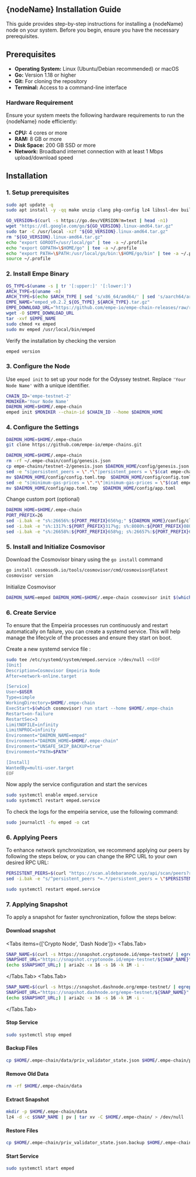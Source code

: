 

## {nodeName} Installation Guide

<Callout type="info">
  This guide provides step-by-step instructions for installing a {nodeName} node on your system. Before you begin, ensure you have the necessary prerequisites.
</Callout>


## Prerequisites

* **Operating System:** Linux (Ubuntu/Debian recommended) or macOS
* **Go:** Version 1.18 or higher
* **Git:** For cloning the repository
* **Terminal:**  Access to a command-line interface

### Hardware Requirement

<Callout type="warning">
  Ensure your system meets the following hardware requirements to run the {nodeName} node efficiently:
</Callout>

* **CPU:** 4 cores or more
* **RAM:** 8 GB or more
* **Disk Space:** 200 GB SSD or more
* **Network:** Broadband internet connection with at least 1 Mbps upload/download speed

## Installation
### 1. Setup prerequisites

```bash filename="Install Package" copy
sudo apt update -q
sudo apt install -y -qq make unzip clang pkg-config lz4 libssl-dev build-essential git jq ncdu bsdmainutils htop aria2 pv
```

```bash filename="Install Go" copy
GO_VERSION=$(curl -s https://go.dev/VERSION?m=text | head -n1)
wget "https://dl.google.com/go/${GO_VERSION}.linux-amd64.tar.gz"
sudo tar -C /usr/local -xzf "${GO_VERSION}.linux-amd64.tar.gz"
rm "${GO_VERSION}.linux-amd64.tar.gz"
echo "export GOROOT=/usr/local/go" | tee -a ~/.profile
echo "export GOPATH=\$HOME/go" | tee -a ~/.profile
echo "export PATH=\$PATH:/usr/local/go/bin:\$HOME/go/bin" | tee -a ~/.profile
source ~/.profile
```

### 2. Install Empe Binary

```bash filename="Install Empe" copy
OS_TYPE=$(uname -s | tr '[:upper:]' '[:lower:]')
ARCH_TYPE=$(uname -m)
ARCH_TYPE=$(echo $ARCH_TYPE | sed 's/x86_64/amd64/' | sed 's/aarch64/arm64/')
EMPE_NAME="emped_v0.2.2_${OS_TYPE}_${ARCH_TYPE}.tar.gz"
EMPE_DOWNLOAD_URL="https://github.com/empe-io/empe-chain-releases/raw/refs/heads/master/v0.2.2/${EMPE_NAME}"
wget -O $EMPE_DOWNLOAD_URL
tar -xvf $EMPE_NAME
sudo chmod +x emped
sudo mv emped /usr/local/bin/emped
```

Verify the installation by checking the version
```bash copy
emped version
```

### 3. Configure the Node
Use `emped init` to set up your node for the Odyssey testnet. Replace `'Your Node Name'` with a unique identifier.
```bash copy
CHAIN_ID='empe-testnet-2'
MONIKER='Your Node Name'
DAEMON_HOME=$HOME/.empe-chain
emped init $MONIKER --chain-id $CHAIN_ID --home $DAEMON_HOME
```

### 4. Configure the Settings
```bash copy
DAEMON_HOME=$HOME/.empe-chain
git clone https://github.com/empe-io/empe-chains.git
```
```bash copy
DAEMON_HOME=$HOME/.empe-chain
rm -rf ~/.empe-chain/config/genesis.json
cp empe-chains/testnet-2/genesis.json $DAEMON_HOME/config/genesis.json
sed -e "s|persistent_peers = \".*\"|persistent_peers = \"$(cat empe-chains/testnet-2/.data | grep -oP 'Persistent peers\s+\K\S+')\"|g" $DAEMON_HOME/config/config.toml > $DAEMON_HOME/config/config.toml.tmp
mv $DAEMON_HOME/config/config.toml.tmp  $DAEMON_HOME/config/config.toml
sed -e "s|minimum-gas-prices = \".*\"|minimum-gas-prices = \"$(cat empe-chains/testnet-2/.data | grep -oP 'Minimum Gas Price\s+\K\S+')\"|g" $DAEMON_HOME/config/app.toml > $DAEMON_HOME/config/app.toml.tmp
mv $DAEMON_HOME/config/app.toml.tmp  $DAEMON_HOME/config/app.toml
```
Change custom port (optional)
```bash copy
DAEMON_HOME=$HOME/.empe-chain
PORT_PREFIX=26
sed -i.bak -e "s%:26656%:${PORT_PREFIX}656%g;" ${DAEMON_HOME}/config/client.toml
sed -i.bak -e "s%:1317%:${PORT_PREFIX}317%g; s%:8080%:${PORT_PREFIX}080%g; s%:9090%:${PORT_PREFIX}090%g; s%:9091%:${PORT_PREFIX}091%g; s%:8545%:${PORT_PREFIX}545%g; s%:8546%:${PORT_PREFIX}546%g; s%:6065%:${PORT_PREFIX}065%g" ${DAEMON_HOME}/config/app.toml
sed -i.bak -e "s%:26658%:${PORT_PREFIX}658%g; s%:26657%:${PORT_PREFIX}657%g; s%:6060%:${PORT_PREFIX}060%g; s%:26656%:${PORT_PREFIX}656%g; s%:26660%:${PORT_PREFIX}660%g" ${DAEMON_HOME}/config/config.toml
```

### 5. Install and Initialize Cosmovisor
Download the Cosmovisor binary using the `go install` command
```bash copy
go install cosmossdk.io/tools/cosmovisor/cmd/cosmovisor@latest
cosmovisor version
```
Initialize Cosmovisor
```bash copy
DAEMON_NAME=emped DAEMON_HOME=$HOME/.empe-chain cosmovisor init $(which emped)
```

### 6. Create Service

To ensure that the Empeiria processes run continuously and restart automatically on failure, you can create a systemd service. This will help manage the lifecycle of the processes and ensure they start on boot.

Create a new systemd service file :
```bash filename="Create Emped Service" copy
sudo tee /etc/systemd/system/emped.service >/dev/null <<EOF
[Unit]
Description=Cosmovisor Empeiria Node
After=network-online.target

[Service]
User=$USER
Type=simple
WorkingDirectory=$HOME/.empe-chain
ExecStart=$(which cosmovisor) run start --home $HOME/.empe-chain
Restart=on-failure
RestartSec=3
LimitNOFILE=infinity
LimitNPROC=infinity
Environment="DAEMON_NAME=emped"
Environment="DAEMON_HOME=$HOME/.empe-chain"
Environment="UNSAFE_SKIP_BACKUP=true"
Environment="PATH=$PATH"

[Install]
WantedBy=multi-user.target
EOF
```

Now apply the service configuration and start the services
```bash copy
sudo systemctl enable emped.service
sudo systemctl restart emped.service
```

To check the logs for the empeiria service, use the following command:
```bash copy
sudo journalctl -fu emped -o cat
```

### 6. Applying Peers
To enhance network synchronization, we recommend applying our peers by following the steps below, or you can change the RPC URL to your own desired RPC URL:
```bash copy
PERSISTENT_PEERS=$(curl "https://scan.aldebaranode.xyz/api/scan/peers?rpc_url=https://rpc-empe-testnet.aldebaranode.xyz" | jq -r 'flatten | join(",")')
sed -i.bak -e "s/^persistent_peers *=.*/persistent_peers = \"$PERSISTENT_PEERS\"/" $HOME/.empe-chain/config/config.toml
```
```bash copy
sudo systemctl restart emped.service
```

### 7. Applying Snapshot
To apply a snapshot for faster synchronization, follow the steps below:

#### Download snapshot
<Tabs items={['Crypto Node', 'Dash Node']}>
  <Tabs.Tab>
```bash copy
SNAP_NAME=$(curl -s https://snapshot.cryptonode.id/empe-testnet/ | egrep -o ">empe-testnet-snapshot.*.tar.lz4" | tr -d ">")
SNAPSHOT_URL="https://snapshot.cryptonode.id/empe-testnet/${SNAP_NAME}"
(echo $SNAPSHOT_URL;) | aria2c -x 16 -s 16 -k 1M -i -
```
  </Tabs.Tab>
  <Tabs.Tab>
```bash copy
SNAP_NAME=$(curl -s https://snapshot.dashnode.org/empe-testnet/ | egrep -o ">empe-testnet-snapshot.*.tar.lz4" | tr -d ">")
SNAPSHOT_URL="https://snapshot.dashnode.org/empe-testnet/${SNAP_NAME}"
(echo $SNAPSHOT_URL;) | aria2c -x 16 -s 16 -k 1M -i -
```
  </Tabs.Tab>
</Tabs>

#### Stop Service
```bash copy
sudo systemctl stop emped
```

#### Backup Files
```bash copy
cp $HOME/.empe-chain/data/priv_validator_state.json $HOME/.empe-chain/priv_validator_state.json.backup
```

#### Remove Old Data
```bash copy
rm -rf $HOME/.empe-chain/data
```

#### Extract Snapshot
```bash copy
mkdir -p $HOME/.empe-chain/data
lz4 -d -c $SNAP_NAME | pv | tar xv -C $HOME/.empe-chain/ > /dev/null
```

#### Restore Files
```bash copy
cp $HOME/.empe-chain/priv_validator_state.json.backup $HOME/.empe-chain/data/priv_validator_state.json
```

#### Start Service
```bash copy
sudo systemctl start emped
```